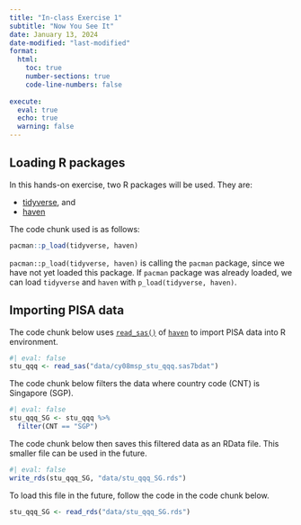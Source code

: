 ```yaml
---
title: "In-class Exercise 1"
subtitle: "Now You See It"
date: January 13, 2024
date-modified: "last-modified"
format:
  html:
    toc: true
    number-sections: true
    code-line-numbers: false
    
execute: 
  eval: true
  echo: true
  warning: false  
---
```


## Loading R packages

In this hands-on exercise, two R packages will be used. They are:

-   [tidyverse](https://www.tidyverse.org/), and
-   [haven](https://haven.tidyverse.org/)

The code chunk used is as follows:

```r
pacman::p_load(tidyverse, haven)
```

::: {.callout-note}
`pacman::p_load(tidyverse, haven)` is calling the `pacman` package, since we have not yet loaded this package. If `pacman` package was already loaded, we can load `tidyverse` and `haven` with `p_load(tidyverse, haven)`.
:::

## Importing PISA data

The code chunk below uses [`read_sas()`](https://haven.tidyverse.org/reference/read_sas.html) of [`haven`](https://haven.tidyverse.org/reference/index.html) to import PISA data into R environment. 

```r
#| eval: false
stu_qqq <- read_sas("data/cy08msp_stu_qqq.sas7bdat")
```

The code chunk below filters the data where country code (CNT) is Singapore (SGP).

```r
#| eval: false
stu_qqq_SG <- stu_qqq %>% 
  filter(CNT == "SGP")
```

The code chunk below then saves this filtered data as an RData file. This smaller file can be used in the future. 

```r
#| eval: false
write_rds(stu_qqq_SG, "data/stu_qqq_SG.rds")
```

To load this file in the future, follow the code in the code chunk below. 

```r
stu_qqq_SG <- read_rds("data/stu_qqq_SG.rds")
```
